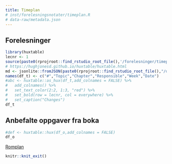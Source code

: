 ```yaml
---
title: Timeplan
# inst/forelesningsnotater/timeplan.R
# data-raw/metadata.json
---
```


## Forelesninger

```r
library(huxtable)
lecnr <- 1
source(paste0(rprojroot::find_rstudio_root_file(),'/forelesninger/timeplan.R'))
# https://hughjonesd.github.io/huxtable/huxtable.html
md <- jsonlite::fromJSON(paste0(rprojroot::find_rstudio_root_file(),"/data-raw/metadata.json"))
names(df_t) <- c("#","Topic","Chapter","Responsible","Week","Date")
#abc <- huxtable::as_hux(df_t,add_colnames = FALSE) %>%
#	add_colnames() %>%
#	set_text_color(2:2, 1:3, "red") %>%
#	set_bold(row = lecnr, col = everywhere) %>% 
#	set_caption("Changes")
df_t
```

## Anbefalte oppgaver fra boka
```r
#def <- huxtable::hux(df_o,add_colnames = FALSE) 
df_o
```




[Romplan](https://tp.educloud.no/hiof/timeplan/timeplan.php?type=course&sem=24v&campus=&id[]=SFB10816%2C1)


```r
knitr::knit_exit()
```
